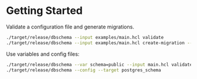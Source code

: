 # Getting Started

Validate a configuration file and generate migrations.

```bash
./target/release/dbschema --input examples/main.hcl validate
./target/release/dbschema --input examples/main.hcl create-migration --out-dir migrations --name triggers
```

Use variables and config files:

```bash
./target/release/dbschema --var schema=public --input main.hcl validate
./target/release/dbschema --config --target postgres_schema
```
